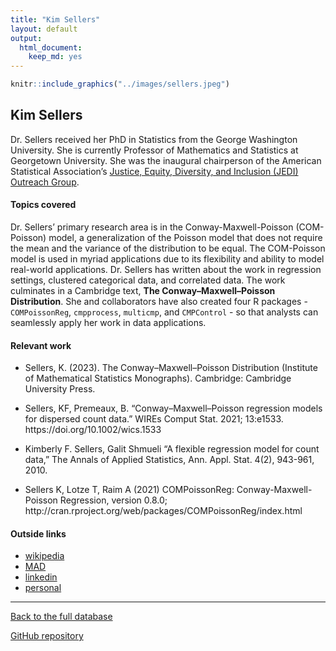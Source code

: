 ```yaml
---
title: "Kim Sellers"
layout: default
output:
  html_document:
    keep_md: yes
---
```


::: {.grid}

::: {.g-col-4}
```r
knitr::include_graphics("../images/sellers.jpeg")
```
:::

:::{.g-col-8}
# Kim Sellers

Dr. Sellers received her PhD in Statistics from the George Washington University.  She is currently Professor of Mathematics and Statistics at Georgetown University.  She was the inaugural chairperson of the American Statistical Association's <a href = "http://www.datascijedi.org/" target = "_blank">Justice, Equity, Diversity, and Inclusion (JEDI) Outreach Group</a>.  

:::

:::


#### Topics covered

Dr. Sellers' primary research area is in the Conway-Maxwell-Poisson (COM-Poisson) model, a generalization of the Poisson model that does not require the mean and the variance of the distribution to be equal. The COM-Poisson model is used in myriad applications due to its flexibility and ability to model real-world applications.  Dr. Sellers has written about the work in regression settings, clustered categorical data, and correlated data.  The work culminates in a Cambridge text, **The Conway–Maxwell–Poisson Distribution**. She and collaborators have also created four R packages -  `COMPoissonReg`, `cmpprocess`, `multicmp`, and `CMPControl` - so that analysts can seamlessly apply her work in data applications.


#### Relevant work

* Sellers, K. (2023). The Conway–Maxwell–Poisson Distribution (Institute of Mathematical Statistics Monographs). Cambridge: Cambridge University Press.

* Sellers, KF, Premeaux, B. "Conway–Maxwell–Poisson regression models for dispersed count data." WIREs Comput Stat. 2021; 13:e1533. https://doi.org/10.1002/wics.1533

* Kimberly F. Sellers, Galit Shmueli "A flexible regression model for count data," The Annals of Applied Statistics, Ann. Appl. Stat. 4(2), 943-961, 2010.

* Sellers K, Lotze T, Raim A (2021) COMPoissonReg: Conway-Maxwell-Poisson
Regression, version 0.8.0; http://cran.rproject.org/web/packages/COMPoissonReg/index.html

#### Outside links

* [wikipedia](https://en.wikipedia.org/wiki/Kimberly_Sellers)
* [MAD](https://www.mathad.com/profile?baeb2518292539399974978bbaa)
* [linkedin](https://www.linkedin.com/in/kimberly-sellers-7a5b3a126/)
* [personal](https://www.kimflaggsellers.com/)



----------------------

[Back to the full database](https://hardin47.github.io/CURV/)

[GitHub repository](https://github.com/hardin47/CURV/)

